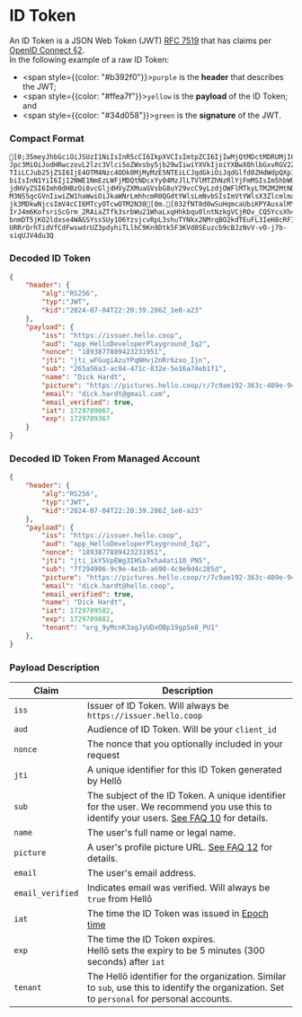 # ID Token

An ID Token is a JSON Web Token (JWT) [RFC 7519](https://www.rfc-editor.org/rfc/rfc7519.html) that has claims per [OpenID Connect §2](https://openid.net/specs/openid-connect-core-1_0.html#IDToken).<br/>In the following example of a raw ID Token:
- <span style={{color: "#b392f0"}}>`purple`</span> is the **header** that describes the JWT;
- <span style={{color: "#ffea7f"}}>`yellow`</span> is the **payload** of the ID Token; and
- <span style={{color: "#34d058"}}>`green`</span> is the **signature** of the JWT.

### Compact Format

```ansi
[0;35meyJhbGciOiJSUzI1NiIsInR5cCI6IkpXVCIsImtpZCI6IjIwMjQtMDctMDRUMjI6MjA6MzkuMjg2Wl8xZTAYTIzIn00[0m.[0;33mey
Jpc3MiOiJodHRwczovL2lzc3Vlci5oZWxsby5jb29wIiwiYXVkIjoiYXBwX0hlbGxvRGV2ZWxvcGVyUGxheWdyb3VuZF9Jc
TIiLCJub25jZSI6IjE4OTM4Nzc4ODk0MjMyMzE5NTEiLCJqdGkiOiJqdGlfd0ZHdWdpQXp1WVBxTkh2ajJuUnI2enhvX0lq
biIsInN1YiI6IjI2NWE1NmEzLWFjMDQtNDcxYy04MzJlLTVlMTZhNzRlYjFmMSIsIm5hbWUiOiJEaWNrIEhhcmR0IiwicGl
jdHVyZSI6Imh0dHBzOi8vcGljdHVyZXMuaGVsbG8uY29vcC9yLzdjOWFlMTkyLTM2M2MtNDA5ZS05NDVhLWYyNWU1ODMzZT
M3NS5qcGVnIiwiZW1haWwiOiJkaWNrLmhhcmR0QGdtYWlsLmNvbSIsImVtYWlsX3ZlcmlmaWVkIjp0cnVlLCJpYXQiOjE3M
jk3MDkwNjcsImV4cCI6MTcyOTcwOTM2N30[0m.[032fNT8d0wSuHqmcaUbiKPYAusalMYJcGj8w726pE8WvfYwlDtms3tMovj7U9eGTwqQykf_tlbz
IrJ4m6KofsriScGrm_2RAiaZTfk3srbWu21WhaLxqHhkbqu0lntNzkgVCjROv_CQ5YcsXh4L0aAJmKpkL3lVATMQSMxBUY0
bnmDT5jKO2ldxse4WAGSYssSUy1O6YzsjcvRpL3shuTYNkx2NMrqBO2kdTEuFL3IeH8cRFI6x52w7TJKJXs0n8qRVdaul64
URRrQrhTidVfCdFwswdrUZ3pdyhiTLlhC9Kn9Dtk5F3KVd0SEuzcb9cBJzNvV-vO-j7b-siqUJV4du3Q
```

### Decoded ID Token

```json
{
    "header": {
        "alg":"RS256",
        "typ":"JWT",
        "kid":"2024-07-04T22:20:39.286Z_1e0-a23"
    },
    "payload": {
        "iss": "https://issuer.hello.coop",
        "aud": "app_HelloDeveloperPlayground_Iq2",
        "nonce": "1893877889423231951",
        "jti": "jti_wFGugiAzuYPqNHvj2nRr6zxo_Ijn",
        "sub": "265a56a3-ac04-471c-832e-5e16a74eb1f1",
        "name": "Dick Hardt",
        "picture": "https://pictures.hello.coop/r/7c9ae192-363c-409e-945a-f25e5833e375.jpeg",
        "email": "dick.hardt@gmail.com",
        "email_verified": true,
        "iat": 1729709067,
        "exp": 1729709367
    }
}
```

### Decoded ID Token From Managed Account

```json
{
    "header": {
        "alg":"RS256",
        "typ":"JWT",
        "kid":"2024-07-04T22:20:39.286Z_1e0-a23"
    },
    "payload": {
        "iss": "https://issuer.hello.coop",
        "aud": "app_HelloDeveloperPlayground_Iq2",
        "nonce": "1893877889423231951",
        "jti": "jti_1kY5VpEWg3IHSa7xha4ati10_PN5",
        "sub": "7f294906-9c9e-4e1b-a690-4c9e9d4c285d",
        "picture": "https://pictures.hello.coop/r/7c9ae192-363c-409e-945a-f25e5833e375.jpeg",
        "email": "dick.hardt@hello.coop",
        "email_verified": true,
        "name": "Dick Hardt",
        "iat": 1729709582,
        "exp": 1729709882,
        "tenant": "org_9yMcnK3agJyUDxOBp19gpSe8_PU1"
    },
}
```

### Payload Description

|Claim|Description|
|---|---|
|`iss`|Issuer of ID Token. Will always be `https://issuer.hello.coop`|
|`aud`|Audience of ID Token. Will be your `client_id`|
|`nonce`|The nonce that you optionally included in your request|
|`jti`|A unique identifier for this ID Token generated by Hellō|
|`sub`|The subject of the ID Token. A unique identifier for the user. We recommend you use this to identify your users. [See FAQ 10](/faqs/#_10-why-should-i-use-the-sub-claim-to-identify-my-users) for details.|
|`name`|The user's full name or legal name.|
|`picture`|A user's profile picture URL. [See FAQ 12](/faqs/#_12-what-can-i-do-with-the-picture-url-i-receive) for details.|
|`email`|The user's email address.|
|`email_verified`|Indicates email was verified. Will always be `true` from Hellō|
|`iat`|The time the ID Token was issued in [Epoch time](https://en.wikipedia.org/wiki/Unix_time)|
|`exp`|The time the ID Token expires.<br/>Hellō sets the expiry to be 5 minutes (300 seconds) after `iat`|
|`tenant`|The Hellō identifier for the organization. Similar to `sub`, use this to identify the organization. Set to `personal` for personal accounts.|

